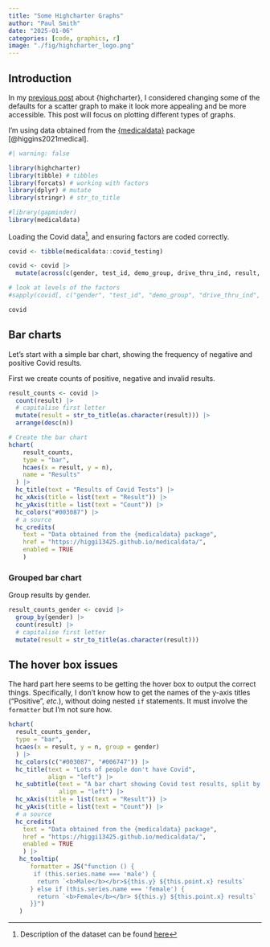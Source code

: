 ```yaml
---
title: "Some Highcharter Graphs"
author: "Paul Smith"
date: "2025-01-06"
categories: [code, graphics, r]
image: "./fig/highcharter_logo.png"
---
```


## Introduction

In my [previous post](../01-highcharter/index.qmd) about {highcharter}, I considered changing some of the defaults for a scatter graph to make it look more appealing and be more accessible. This post will focus on plotting different types of graphs.

I'm using data obtained from the [{medicaldata}](https://higgi13425.github.io/medicaldata/) package [@higgins2021medical].

```r
#| warning: false

library(highcharter)
library(tibble) # tibbles
library(forcats) # working with factors
library(dplyr) # mutate
library(stringr) # str_to_title

#library(gapminder)
library(medicaldata)
```

Loading the Covid data^[Description of the dataset can be found [here](https://htmlpreview.github.io/?https://github.com/higgi13425/medicaldata/blob/master/man/description_docs/covid_desc.html)], and ensuring factors are coded correctly.

```r
covid <- tibble(medicaldata::covid_testing)

covid <- covid |>
  mutate(across(c(gender, test_id, demo_group, drive_thru_ind, result, payor_group, patient_class), as_factor))

# look at levels of the factors
#sapply(covid[, c("gender", "test_id", "demo_group", "drive_thru_ind", "result", "payor_group", "patient_class")], levels)

covid
```

## Bar charts

Let's start with a simple bar chart, showing the frequency of negative and positive Covid results.

First we create counts of positive, negative and invalid results.

```r
result_counts <- covid |>
  count(result) |>
  # capitalise first letter
  mutate(result = str_to_title(as.character(result))) |>
  arrange(desc(n))
```

```r
# Create the bar chart
hchart(
    result_counts,
    type = "bar",
    hcaes(x = result, y = n),
    name = "Results"
  ) |>
  hc_title(text = "Results of Covid Tests") |>
  hc_xAxis(title = list(text = "Result")) |>
  hc_yAxis(title = list(text = "Count")) |>
  hc_colors("#003087") |>
  # a source
  hc_credits(
    text = "Data obtained from the {medicaldata} package",
    href = "https://higgi13425.github.io/medicaldata/",
    enabled = TRUE
    ) 
```

### Grouped bar chart

Group results by gender.

```r
result_counts_gender <- covid |>
  group_by(gender) |>
  count(result) |>
  # capitalise first letter
  mutate(result = str_to_title(as.character(result)))
```

::: {.callout-note}
# The hover box issues

The hard part here seems to be getting the hover box to output the correct things. Specifically, I don't know how to get the names of the y-axis titles ("Positive", *etc.*), without doing nested `if` statements. It must involve the `formatter` but I'm not sure how.
:::

```r
hchart(
  result_counts_gender,
  type = "bar",
  hcaes(x = result, y = n, group = gender) 
  ) |>
  hc_colors(c("#003087", "#006747")) |>
  hc_title(text = "Lots of people don't have Covid",
           align = "left") |>
  hc_subtitle(text = "A bar chart showing Covid test results, split by gender.",
              align = "left") |>
  hc_xAxis(title = list(text = "Result")) |>
  hc_yAxis(title = list(text = "Count")) |>
  # a source
  hc_credits(
    text = "Data obtained from the {medicaldata} package",
    href = "https://higgi13425.github.io/medicaldata/",
    enabled = TRUE
    ) |>
   hc_tooltip(
      formatter = JS("function () {
       if (this.series.name === 'male') {
        return `<b>Male</b></br>${this.y} ${this.point.x} results`
      } else if (this.series.name === 'female') {
        return `<b>Female</b></br> ${this.y} ${this.point.x} results`
      }}")
   )

```